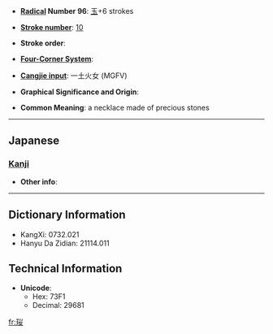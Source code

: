 * '''[[Wiktionary:Chinese radical index| Radical]] Number 96''': [[Wiktionary:Chinese radical index 玉|玉]]+6 strokes

* '''[[Wiktionary:Chinese total strokes index|Stroke number]]''': [[Wiktionary:Chinese total strokes index 10|10]]

* '''Stroke order''': 

* '''[[Wiktionary:Chinese four corner index|Four-Corner System]]''': 

* '''[[Wiktionary:Chinese Cangjie index|Cangjie input]]''': 一土火女 (MGFV)

* '''Graphical Significance and Origin''': 

* '''Common Meaning''': a necklace made of precious stones

----

==Japanese==
===[[Kanji]]===
{{kanji|on readings=[[えい]] (ei), [[よう]] (yō)|kun readings=}}

* '''Other info''':  

----

== Dictionary Information ==

* KangXi: 0732.021
* Hanyu Da Zidian: 21114.011

== Technical Information ==

* '''Unicode''':
** Hex: 73F1
** Decimal: 29681

[[fr:珱]]